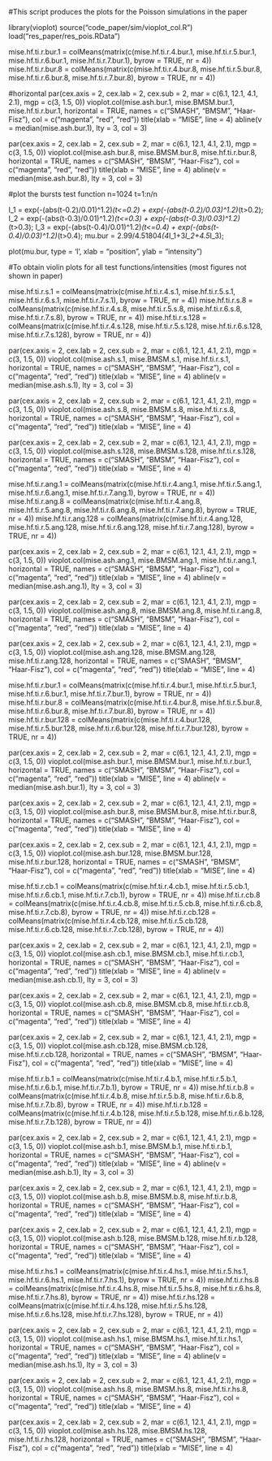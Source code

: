 #This script produces the plots for the Poisson simulations in the paper

library(vioplot)
source("code_paper/sim/vioplot_col.R")
load("res_paper/res_pois.RData")

mise.hf.ti.r.bur.1 = colMeans(matrix(c(mise.hf.ti.r.4.bur.1, mise.hf.ti.r.5.bur.1, mise.hf.ti.r.6.bur.1, mise.hf.ti.r.7.bur.1), byrow = TRUE, nr = 4))
mise.hf.ti.r.bur.8 = colMeans(matrix(c(mise.hf.ti.r.4.bur.8, mise.hf.ti.r.5.bur.8, mise.hf.ti.r.6.bur.8, mise.hf.ti.r.7.bur.8), byrow = TRUE, nr = 4))

#horizontal
par(cex.axis = 2, cex.lab = 2, cex.sub = 2, mar = c(6.1, 12.1, 4.1, 2.1), mgp = c(3, 1.5, 0))
vioplot.col(mise.ash.bur.1, mise.BMSM.bur.1, mise.hf.ti.r.bur.1, horizontal = TRUE, names = c("SMASH", "BMSM", "Haar-Fisz"), col = c("magenta", "red", "red"))
title(xlab = "MISE", line = 4)
abline(v = median(mise.ash.bur.1), lty = 3, col = 3)

par(cex.axis = 2, cex.lab = 2, cex.sub = 2, mar = c(6.1, 12.1, 4.1, 2.1), mgp = c(3, 1.5, 0))
vioplot.col(mise.ash.bur.8, mise.BMSM.bur.8, mise.hf.ti.r.bur.8, horizontal = TRUE, names = c("SMASH", "BMSM", "Haar-Fisz"), col = c("magenta", "red", "red"))
title(xlab = "MISE", line = 4)
abline(v = median(mise.ash.bur.8), lty = 3, col = 3)

#plot the bursts test function
n=1024
t=1:n/n

I_1 = exp(-(abs(t-0.2)/0.01)^1.2)*(t<=0.2) + exp(-(abs(t-0.2)/0.03)^1.2)*(t>0.2);
I_2 = exp(-(abs(t-0.3)/0.01)^1.2)*(t<=0.3) + exp(-(abs(t-0.3)/0.03)^1.2)*(t>0.3);
I_3 = exp(-(abs(t-0.4)/0.01)^1.2)*(t<=0.4) + exp(-(abs(t-0.4)/0.03)^1.2)*(t>0.4);
mu.bur = 2.99/4.51804*(4*I_1+3*I_2+4.5*I_3);

plot(mu.bur, type = 'l', xlab = "position", ylab = "intensity")


#########################################
#To obtain violin plots for all test functions/intensities (most figures not shown in paper)

mise.hf.ti.r.s.1 = colMeans(matrix(c(mise.hf.ti.r.4.s.1, mise.hf.ti.r.5.s.1, mise.hf.ti.r.6.s.1, mise.hf.ti.r.7.s.1), byrow = TRUE, nr = 4))
mise.hf.ti.r.s.8 = colMeans(matrix(c(mise.hf.ti.r.4.s.8, mise.hf.ti.r.5.s.8, mise.hf.ti.r.6.s.8, mise.hf.ti.r.7.s.8), byrow = TRUE, nr = 4))
mise.hf.ti.r.s.128 = colMeans(matrix(c(mise.hf.ti.r.4.s.128, mise.hf.ti.r.5.s.128, mise.hf.ti.r.6.s.128, mise.hf.ti.r.7.s.128), byrow = TRUE, nr = 4))


par(cex.axis = 2, cex.lab = 2, cex.sub = 2, mar = c(6.1, 12.1, 4.1, 2.1), mgp = c(3, 1.5, 0))
vioplot.col(mise.ash.s.1, mise.BMSM.s.1, mise.hf.ti.r.s.1, horizontal = TRUE, names = c("SMASH", "BMSM", "Haar-Fisz"), col = c("magenta", "red", "red"))
title(xlab = "MISE", line = 4)
abline(v = median(mise.ash.s.1), lty = 3, col = 3)

par(cex.axis = 2, cex.lab = 2, cex.sub = 2, mar = c(6.1, 12.1, 4.1, 2.1), mgp = c(3, 1.5, 0))
vioplot.col(mise.ash.s.8, mise.BMSM.s.8, mise.hf.ti.r.s.8, horizontal = TRUE, names = c("SMASH", "BMSM", "Haar-Fisz"), col = c("magenta", "red", "red"))
title(xlab = "MISE", line = 4)

par(cex.axis = 2, cex.lab = 2, cex.sub = 2, mar = c(6.1, 12.1, 4.1, 2.1), mgp = c(3, 1.5, 0))
vioplot.col(mise.ash.s.128, mise.BMSM.s.128, mise.hf.ti.r.s.128, horizontal = TRUE, names = c("SMASH", "BMSM", "Haar-Fisz"), col = c("magenta", "red", "red"))
title(xlab = "MISE", line = 4)


mise.hf.ti.r.ang.1 = colMeans(matrix(c(mise.hf.ti.r.4.ang.1, mise.hf.ti.r.5.ang.1, mise.hf.ti.r.6.ang.1, mise.hf.ti.r.7.ang.1), byrow = TRUE, nr = 4))
mise.hf.ti.r.ang.8 = colMeans(matrix(c(mise.hf.ti.r.4.ang.8, mise.hf.ti.r.5.ang.8, mise.hf.ti.r.6.ang.8, mise.hf.ti.r.7.ang.8), byrow = TRUE, nr = 4))
mise.hf.ti.r.ang.128 = colMeans(matrix(c(mise.hf.ti.r.4.ang.128, mise.hf.ti.r.5.ang.128, mise.hf.ti.r.6.ang.128, mise.hf.ti.r.7.ang.128), byrow = TRUE, nr = 4))


par(cex.axis = 2, cex.lab = 2, cex.sub = 2, mar = c(6.1, 12.1, 4.1, 2.1), mgp = c(3, 1.5, 0))
vioplot.col(mise.ash.ang.1, mise.BMSM.ang.1, mise.hf.ti.r.ang.1, horizontal = TRUE, names = c("SMASH", "BMSM", "Haar-Fisz"), col = c("magenta", "red", "red"))
title(xlab = "MISE", line = 4)
abline(v = median(mise.ash.ang.1), lty = 3, col = 3)

par(cex.axis = 2, cex.lab = 2, cex.sub = 2, mar = c(6.1, 12.1, 4.1, 2.1), mgp = c(3, 1.5, 0))
vioplot.col(mise.ash.ang.8, mise.BMSM.ang.8, mise.hf.ti.r.ang.8, horizontal = TRUE, names = c("SMASH", "BMSM", "Haar-Fisz"), col = c("magenta", "red", "red"))
title(xlab = "MISE", line = 4)

par(cex.axis = 2, cex.lab = 2, cex.sub = 2, mar = c(6.1, 12.1, 4.1, 2.1), mgp = c(3, 1.5, 0))
vioplot.col(mise.ash.ang.128, mise.BMSM.ang.128, mise.hf.ti.r.ang.128, horizontal = TRUE, names = c("SMASH", "BMSM", "Haar-Fisz"), col = c("magenta", "red", "red"))
title(xlab = "MISE", line = 4)


mise.hf.ti.r.bur.1 = colMeans(matrix(c(mise.hf.ti.r.4.bur.1, mise.hf.ti.r.5.bur.1, mise.hf.ti.r.6.bur.1, mise.hf.ti.r.7.bur.1), byrow = TRUE, nr = 4))
mise.hf.ti.r.bur.8 = colMeans(matrix(c(mise.hf.ti.r.4.bur.8, mise.hf.ti.r.5.bur.8, mise.hf.ti.r.6.bur.8, mise.hf.ti.r.7.bur.8), byrow = TRUE, nr = 4))
mise.hf.ti.r.bur.128 = colMeans(matrix(c(mise.hf.ti.r.4.bur.128, mise.hf.ti.r.5.bur.128, mise.hf.ti.r.6.bur.128, mise.hf.ti.r.7.bur.128), byrow = TRUE, nr = 4))


par(cex.axis = 2, cex.lab = 2, cex.sub = 2, mar = c(6.1, 12.1, 4.1, 2.1), mgp = c(3, 1.5, 0))
vioplot.col(mise.ash.bur.1, mise.BMSM.bur.1, mise.hf.ti.r.bur.1, horizontal = TRUE, names = c("SMASH", "BMSM", "Haar-Fisz"), col = c("magenta", "red", "red"))
title(xlab = "MISE", line = 4)
abline(v = median(mise.ash.bur.1), lty = 3, col = 3)

par(cex.axis = 2, cex.lab = 2, cex.sub = 2, mar = c(6.1, 12.1, 4.1, 2.1), mgp = c(3, 1.5, 0))
vioplot.col(mise.ash.bur.8, mise.BMSM.bur.8, mise.hf.ti.r.bur.8, horizontal = TRUE, names = c("SMASH", "BMSM", "Haar-Fisz"), col = c("magenta", "red", "red"))
title(xlab = "MISE", line = 4)

par(cex.axis = 2, cex.lab = 2, cex.sub = 2, mar = c(6.1, 12.1, 4.1, 2.1), mgp = c(3, 1.5, 0))
vioplot.col(mise.ash.bur.128, mise.BMSM.bur.128, mise.hf.ti.r.bur.128, horizontal = TRUE, names = c("SMASH", "BMSM", "Haar-Fisz"), col = c("magenta", "red", "red"))
title(xlab = "MISE", line = 4)


mise.hf.ti.r.cb.1 = colMeans(matrix(c(mise.hf.ti.r.4.cb.1, mise.hf.ti.r.5.cb.1, mise.hf.ti.r.6.cb.1, mise.hf.ti.r.7.cb.1), byrow = TRUE, nr = 4))
mise.hf.ti.r.cb.8 = colMeans(matrix(c(mise.hf.ti.r.4.cb.8, mise.hf.ti.r.5.cb.8, mise.hf.ti.r.6.cb.8, mise.hf.ti.r.7.cb.8), byrow = TRUE, nr = 4))
mise.hf.ti.r.cb.128 = colMeans(matrix(c(mise.hf.ti.r.4.cb.128, mise.hf.ti.r.5.cb.128, mise.hf.ti.r.6.cb.128, mise.hf.ti.r.7.cb.128), byrow = TRUE, nr = 4))


par(cex.axis = 2, cex.lab = 2, cex.sub = 2, mar = c(6.1, 12.1, 4.1, 2.1), mgp = c(3, 1.5, 0))
vioplot.col(mise.ash.cb.1, mise.BMSM.cb.1, mise.hf.ti.r.cb.1, horizontal = TRUE, names = c("SMASH", "BMSM", "Haar-Fisz"), col = c("magenta", "red", "red"))
title(xlab = "MISE", line = 4)
abline(v = median(mise.ash.cb.1), lty = 3, col = 3)

par(cex.axis = 2, cex.lab = 2, cex.sub = 2, mar = c(6.1, 12.1, 4.1, 2.1), mgp = c(3, 1.5, 0))
vioplot.col(mise.ash.cb.8, mise.BMSM.cb.8, mise.hf.ti.r.cb.8, horizontal = TRUE, names = c("SMASH", "BMSM", "Haar-Fisz"), col = c("magenta", "red", "red"))
title(xlab = "MISE", line = 4)

par(cex.axis = 2, cex.lab = 2, cex.sub = 2, mar = c(6.1, 12.1, 4.1, 2.1), mgp = c(3, 1.5, 0))
vioplot.col(mise.ash.cb.128, mise.BMSM.cb.128, mise.hf.ti.r.cb.128, horizontal = TRUE, names = c("SMASH", "BMSM", "Haar-Fisz"), col = c("magenta", "red", "red"))
title(xlab = "MISE", line = 4)


mise.hf.ti.r.b.1 = colMeans(matrix(c(mise.hf.ti.r.4.b.1, mise.hf.ti.r.5.b.1, mise.hf.ti.r.6.b.1, mise.hf.ti.r.7.b.1), byrow = TRUE, nr = 4))
mise.hf.ti.r.b.8 = colMeans(matrix(c(mise.hf.ti.r.4.b.8, mise.hf.ti.r.5.b.8, mise.hf.ti.r.6.b.8, mise.hf.ti.r.7.b.8), byrow = TRUE, nr = 4))
mise.hf.ti.r.b.128 = colMeans(matrix(c(mise.hf.ti.r.4.b.128, mise.hf.ti.r.5.b.128, mise.hf.ti.r.6.b.128, mise.hf.ti.r.7.b.128), byrow = TRUE, nr = 4))


par(cex.axis = 2, cex.lab = 2, cex.sub = 2, mar = c(6.1, 12.1, 4.1, 2.1), mgp = c(3, 1.5, 0))
vioplot.col(mise.ash.b.1, mise.BMSM.b.1, mise.hf.ti.r.b.1, horizontal = TRUE, names = c("SMASH", "BMSM", "Haar-Fisz"), col = c("magenta", "red", "red"))
title(xlab = "MISE", line = 4)
abline(v = median(mise.ash.b.1), lty = 3, col = 3)

par(cex.axis = 2, cex.lab = 2, cex.sub = 2, mar = c(6.1, 12.1, 4.1, 2.1), mgp = c(3, 1.5, 0))
vioplot.col(mise.ash.b.8, mise.BMSM.b.8, mise.hf.ti.r.b.8, horizontal = TRUE, names = c("SMASH", "BMSM", "Haar-Fisz"), col = c("magenta", "red", "red"))
title(xlab = "MISE", line = 4)

par(cex.axis = 2, cex.lab = 2, cex.sub = 2, mar = c(6.1, 12.1, 4.1, 2.1), mgp = c(3, 1.5, 0))
vioplot.col(mise.ash.b.128, mise.BMSM.b.128, mise.hf.ti.r.b.128, horizontal = TRUE, names = c("SMASH", "BMSM", "Haar-Fisz"), col = c("magenta", "red", "red"))
title(xlab = "MISE", line = 4)


mise.hf.ti.r.hs.1 = colMeans(matrix(c(mise.hf.ti.r.4.hs.1, mise.hf.ti.r.5.hs.1, mise.hf.ti.r.6.hs.1, mise.hf.ti.r.7.hs.1), byrow = TRUE, nr = 4))
mise.hf.ti.r.hs.8 = colMeans(matrix(c(mise.hf.ti.r.4.hs.8, mise.hf.ti.r.5.hs.8, mise.hf.ti.r.6.hs.8, mise.hf.ti.r.7.hs.8), byrow = TRUE, nr = 4))
mise.hf.ti.r.hs.128 = colMeans(matrix(c(mise.hf.ti.r.4.hs.128, mise.hf.ti.r.5.hs.128, mise.hf.ti.r.6.hs.128, mise.hf.ti.r.7.hs.128), byrow = TRUE, nr = 4))


par(cex.axis = 2, cex.lab = 2, cex.sub = 2, mar = c(6.1, 12.1, 4.1, 2.1), mgp = c(3, 1.5, 0))
vioplot.col(mise.ash.hs.1, mise.BMSM.hs.1, mise.hf.ti.r.hs.1, horizontal = TRUE, names = c("SMASH", "BMSM", "Haar-Fisz"), col = c("magenta", "red", "red"))
title(xlab = "MISE", line = 4)
abline(v = median(mise.ash.hs.1), lty = 3, col = 3)

par(cex.axis = 2, cex.lab = 2, cex.sub = 2, mar = c(6.1, 12.1, 4.1, 2.1), mgp = c(3, 1.5, 0))
vioplot.col(mise.ash.hs.8, mise.BMSM.hs.8, mise.hf.ti.r.hs.8, horizontal = TRUE, names = c("SMASH", "BMSM", "Haar-Fisz"), col = c("magenta", "red", "red"))
title(xlab = "MISE", line = 4)

par(cex.axis = 2, cex.lab = 2, cex.sub = 2, mar = c(6.1, 12.1, 4.1, 2.1), mgp = c(3, 1.5, 0))
vioplot.col(mise.ash.hs.128, mise.BMSM.hs.128, mise.hf.ti.r.hs.128, horizontal = TRUE, names = c("SMASH", "BMSM", "Haar-Fisz"), col = c("magenta", "red", "red"))
title(xlab = "MISE", line = 4)


